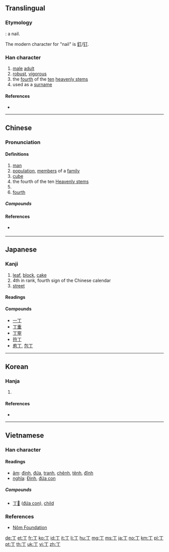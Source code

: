 ==Translingual==
{{stroke order|stroke=2}}

===Etymology===
{{Han etyl}}
{{liushu|p}}: a nail.

The modern character for "nail" is [[釘]]/[[钉]].

===Han character===
{{Han char|rn=1|rad=一|as=01|sn=2|four=10200|canj=MN|ids=⿱一亅}}

# [[male]] [[adult]]
# [[robust]], [[vigorous]]
# the [[fourth]] of the [[ten]] [[heavenly stem]]s
# used as a [[surname]]

====References====
* {{Han ref|kx=0075.030|dkj=00002|dj=0135.010|hdz=10002.050|uh=4E01|ud=19969|bh=A442|bd=42050}}

----

==Chinese==
{{zh-forms}}

===Pronunciation===
{{zh-pron
|m=dīng,zhēng
|c=ding1,zaang1,zang1
|h=
|mn=ting
|w=
|mc=y
|oc=y
|ma=|ma2=
|cat=noun,proper noun,numeral
}}

{{attention|wuu}} {{attention|zh}}
<!--
Shanghai：tin {{IPA|/tɪŋ/|lang=wuu}}
Suzhou：tin {{IPA|/tɪŋ/|lang=wuu}}
Ningbo：tin {{IPA|/tɪŋ/|lang=wuu}}
Wenzhou：ten {{IPA|/teŋ/|lang=wuu}}
-->

====Definitions====
{{zh-hanzi}}

# [[man]]
# [[population]], [[member]]s of a [[family]]
# [[cube]]
# the fourth of the ten [[w:Heavenly stems|Heavenly stems]]
# {{surname|lang=zh}}
# [[fourth]]

=====Compounds=====
{{der3
|{{zh-l|丁壩}}
|{{zh-l|丁財兩旺}}
|{{zh-l|丁當}}
|{{zh-l|丁等}}
|{{zh-l|丁丁}}
|{{zh-l|丁東}}
|{{zh-l|丁冬}}
|{{zh-l|丁賦}}
|{{zh-l|丁口}}
|{{zh-l|丁年}}
|{{zh-l|丁香}}
|{{zh-l|丁香花}}
|{{zh-l|丁役}}
|{{zh-l|丁憂}}
|{{zh-l|丁雲}}
|{{zh-l|丁字}}
|{{zh-l|丁字尺}}
|{{zh-l|丁字形}}
|{{zh-l|丁字鐵}}
|{{zh-l|丁種維生素}}
|{{zh-l|阿拉丁}}
|{{zh-l|愛丁堡}}
|{{zh-l|補丁}}
|{{zh-l|布丁}}
|{{zh-l|不識一丁}}
|{{zh-l|炒三丁}}
|{{zh-l|成丁}}
|{{zh-l|抽壯丁}}
|{{zh-l|抽丁}}
|{{zh-l|但丁}}
|{{zh-l|黃瓜丁兒}}
|{{zh-l|家丁}}
|{{zh-l|君士坦丁堡}}
|{{zh-l|拉丁}}
|{{zh-l|拉丁化}}
|{{zh-l|拉丁教會}}
|{{zh-l|拉丁美洲}}
|{{zh-l|拉丁語}}
|{{zh-l|辣子肉丁}}
|{{zh-l|蘿蔔丁}}
|{{zh-l|南丁格爾}}
|{{zh-l|尼古丁}}
|{{zh-l|人丁}}
|{{zh-l|人丁興旺}}
|{{zh-l|肉丁}}
|{{zh-l|沙丁魚}}
|{{zh-l|添丁|tr=tiāndīng}}
|{{zh-l|峒丁}}
|{{zh-l|巡丁}}
|{{zh-l|亞丁}}
|{{zh-l|一丁點兒}}
|{{zh-l|園丁}}
|{{zh-l|壯丁}}
|{{zh-l|紫丁香}}
}}

====References====
* {{qual|Min Nan}} {{thcwd|46}}

----

==Japanese==

===Kanji===
{{ja-kanji|grade=3|rs=一01}}

# [[leaf]], [[block]], [[cake]]
# 4th in rank, fourth sign of the Chinese calendar
# [[street]]

====Readings====
{{ja-readings|goon=[[ちょう]] (chō)|kanon=[[てい]] (tei), [[とう]] (tō)|kun=[[ひのと]] (hinoto), [[あたる]] (ataru), [[よぼろ]] (yoboro)}}

====Compounds====
* [[一丁]]
* [[丁重]]
* [[丁寧]]
* [[符丁]]
* [[庖丁]], [[包丁]]

----

==Korean==

===Hanja===
{{ko-hanja|hangeul=정|rv=jeong|mr=chŏng|y=ceng|eumhun=[[고무래]], [[장정]]|ehrv=gomurae, jangjeong|ehmr=komurae, changjŏng|ehy=komuray, cangceng}}

# {{defn|lang=ko|sort=一01}}

====References====
* {{Hanja ref|nav=11370}}

----

==Vietnamese==

===Han character===
{{vi-hantu|rs=一01}}

====Readings====
* [[音読|âm]]: [[đinh]], [[đứa]], [[tranh]], [[chênh]], [[tênh]], [[đĩnh]]
* [[意義|nghĩa]]: [[Đinh]], [[đứa con]]

=====Compounds=====
* [[丁𡥵]] ([[đứa con]]), [[child]]

===References===
* [http://nomfoundation.org/common/nom_details.php?codepoint=4e01 Nôm Foundation]

[[de:丁]]
[[et:丁]]
[[fr:丁]]
[[ko:丁]]
[[id:丁]]
[[it:丁]]
[[li:丁]]
[[hu:丁]]
[[mg:丁]]
[[ms:丁]]
[[ja:丁]]
[[no:丁]]
[[km:丁]]
[[pl:丁]]
[[pt:丁]]
[[th:丁]]
[[uk:丁]]
[[vi:丁]]
[[zh:丁]]